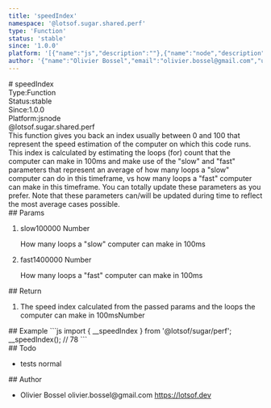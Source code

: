 ```yaml
---
title: 'speedIndex'
namespace: '@lotsof.sugar.shared.perf'
type: 'Function'
status: 'stable'
since: '1.0.0'
platform: '[{"name":"js","description":""},{"name":"node","description":""}]'
author: '{"name":"Olivier Bossel","email":"olivier.bossel@gmail.com","url":"https://lotsof.dev"}'
---
```

<div class="docmap-mdx">
# speedIndex
<div class="_metas">
<div class="_type"><span class="_type-label">Type:</span><span class="_type-value">Function</span></div>
<div class="_status"><span class="_status-label">Status:</span><span class="_status-value -stable">stable</span></div>
<div class="_since"><span class="_since-label">Since:</span><span class="_since-value">1.0.0</span></div>
<div class="_platform"><span class="_platform-label">Platform:</span><span class="_platform-value -js">js</span><span class="_platform-value -node">node</span></div>
</div>
<div class="_namespace">@lotsof.sugar.shared.perf</div>
<div class="_description">
This function gives you back an index usually between 0 and 100 that represent
the speed estimation of the computer on which this code runs.
This index is calculated by estimating the loops (for) count that the computer
can make in 100ms and make use of the &quot;slow&quot; and &quot;fast&quot; parameters that represent
an average of how many loops a &quot;slow&quot; computer can do in this timeframe, vs how many loops a &quot;fast&quot;
computer can make in this timeframe.
You can totally update these parameters as you prefer.
Note that these parameters can/will be updated during time to reflect the most
average cases possible.
</div>
<div class="_params">
## Params
<ol class="_list">
<li class="_item">
<span class="_name">slow</span><span class="_default">100000</span> <span class="_type">Number</span>
<p class="_description">How many loops a &quot;slow&quot; computer can make in 100ms</p>
</li>
<li class="_item">
<span class="_name">fast</span><span class="_default">1400000</span> <span class="_type">Number</span>
<p class="_description">How many loops a &quot;fast&quot; computer can make in 100ms</p>
</li>
</ol>
</div>
<div class="_return">
## Return
<ol class="_list">
<li class="_item">
<span class="_description">The speed index calculated from the passed params and the loops the computer can make in 100ms</span><span class="_default"></span><span class="_type">Number</span>
</li>
</ol>
</div>
<div class="_examples">
## Example
```js
import { __speedIndex } from '@lotsof/sugar/perf';
__speedIndex(); // 78
```
</div>
<div class="_todo">
## Todo
<ul class="_list">
<li class="_item">
<span class="_description">tests</span>
<span class="_priority -normal">normal</span>
</li>
</ul>
</div>
<div class="_author">
## Author
<ul class="_list">
<li class="_item">
<span class="_name">Olivier Bossel</span>
<span class="_email">olivier.bossel@gmail.com</span>
<a href="https://lotsof.dev" target="_blank" class="_url">https://lotsof.dev</a>
</li>
</ul>
</div>
</div>